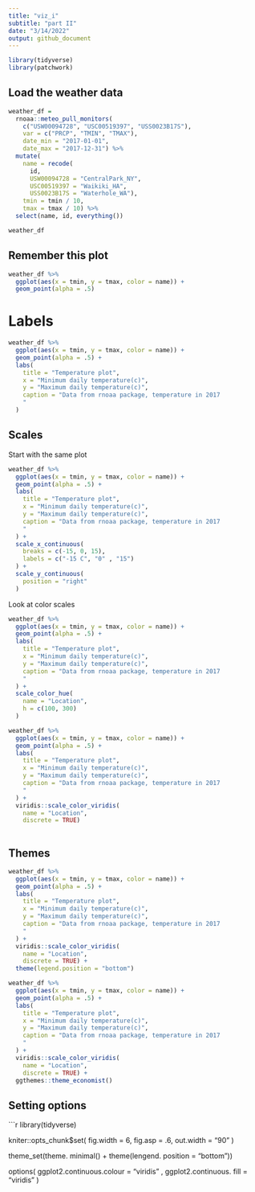 ```yaml
---
title: "viz_i"
subtitle: "part II"
date: "3/14/2022"
output: github_document
---
```



```r
library(tidyverse)
library(patchwork)
```

## Load the weather data

```r
weather_df = 
  rnoaa::meteo_pull_monitors(
    c("USW00094728", "USC00519397", "USS0023B17S"),
    var = c("PRCP", "TMIN", "TMAX"), 
    date_min = "2017-01-01",
    date_max = "2017-12-31") %>%
  mutate(
    name = recode(
      id, 
      USW00094728 = "CentralPark_NY", 
      USC00519397 = "Waikiki_HA",
      USS0023B17S = "Waterhole_WA"),
    tmin = tmin / 10,
    tmax = tmax / 10) %>%
  select(name, id, everything())

weather_df
```


## Remember this plot

```r
weather_df %>% 
  ggplot(aes(x = tmin, y = tmax, color = name)) +
  geom_point(alpha = .5)
```

# Labels
```r
weather_df %>% 
  ggplot(aes(x = tmin, y = tmax, color = name)) +
  geom_point(alpha = .5) +
  labs(
    title = "Temperature plot",
    x = "Minimum daily temperature(c)", 
    y = "Maximum daily temperature(c)",
    caption = "Data from rnoaa package, temperature in 2017
    "
  )
```

## Scales
Start with the same plot

```r
weather_df %>% 
  ggplot(aes(x = tmin, y = tmax, color = name)) +
  geom_point(alpha = .5) +
  labs(
    title = "Temperature plot",
    x = "Minimum daily temperature(c)", 
    y = "Maximum daily temperature(c)",
    caption = "Data from rnoaa package, temperature in 2017
    "
  ) +
  scale_x_continuous(
    breaks = c(-15, 0, 15), 
    labels = c("-15 C", "0" , "15")
  ) +
  scale_y_continuous(
    position = "right"
  )
```

Look at color scales
```r
weather_df %>% 
  ggplot(aes(x = tmin, y = tmax, color = name)) +
  geom_point(alpha = .5) +
  labs(
    title = "Temperature plot",
    x = "Minimum daily temperature(c)", 
    y = "Maximum daily temperature(c)",
    caption = "Data from rnoaa package, temperature in 2017
    "
  ) +
  scale_color_hue(
    name = "Location",
    h = c(100, 300)
  )
```

```r
weather_df %>% 
  ggplot(aes(x = tmin, y = tmax, color = name)) +
  geom_point(alpha = .5) +
  labs(
    title = "Temperature plot",
    x = "Minimum daily temperature(c)", 
    y = "Maximum daily temperature(c)",
    caption = "Data from rnoaa package, temperature in 2017
    "
  ) +
  viridis::scale_color_viridis(
    name = "Location",
    discrete = TRUE)
  
```

## Themes

```r
weather_df %>% 
  ggplot(aes(x = tmin, y = tmax, color = name)) +
  geom_point(alpha = .5) +
  labs(
    title = "Temperature plot",
    x = "Minimum daily temperature(c)", 
    y = "Maximum daily temperature(c)",
    caption = "Data from rnoaa package, temperature in 2017
    "
  ) +
  viridis::scale_color_viridis(
    name = "Location",
    discrete = TRUE) +
  theme(legend.position = "bottom")
```

```r
weather_df %>% 
  ggplot(aes(x = tmin, y = tmax, color = name)) +
  geom_point(alpha = .5) +
  labs(
    title = "Temperature plot",
    x = "Minimum daily temperature(c)", 
    y = "Maximum daily temperature(c)",
    caption = "Data from rnoaa package, temperature in 2017
    "
  ) +
  viridis::scale_color_viridis(
    name = "Location",
    discrete = TRUE) +
  ggthemes::theme_economist()
```


## Setting options
```r
library(tidyverse)

kniter::opts_chunk$set(
  fig.width = 6,
  fig.asp = .6,
  out.width = "90"
)

theme_set(theme. minimal() + theme(lengend. position = "bottom"))

options(
   ggplot2.continuous.colour = "viridis" ,
   ggplot2.continuous. fill = "viridis"
)
